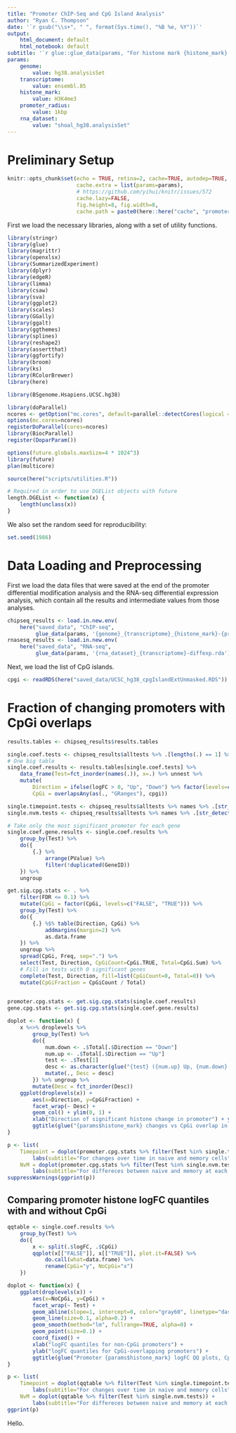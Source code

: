 ```yaml
---
title: "Promoter ChIP-Seq and CpG Island Analysis"
author: "Ryan C. Thompson"
date: '`r gsub("\\s+", " ", format(Sys.time(), "%B %e, %Y"))`'
output:
    html_document: default
    html_notebook: default
subtitle: '`r glue::glue_data(params, "For histone mark {histone_mark} using {transcriptome} annotation on {genome} genome")`'
params:
    genome:
        value: hg38.analysisSet
    transcriptome:
        value: ensembl.85
    histone_mark:
        value: H3K4me3
    promoter_radius:
        value: 1kbp
    rna_dataset:
        value: "shoal_hg38.analysisSet"
---
```


# Preliminary Setup

```r
knitr::opts_chunk$set(echo = TRUE, retina=2, cache=TRUE, autodep=TRUE,
                      cache.extra = list(params=params),
                      # https://github.com/yihui/knitr/issues/572
                      cache.lazy=FALSE,
                      fig.height=8, fig.width=8,
                      cache.path = paste0(here::here("cache", "promoter-cpg", params$histone_mark), .Platform$file.sep))
```

First we load the necessary libraries, along with a set of utility functions.

```r
library(stringr)
library(glue)
library(magrittr)
library(openxlsx)
library(SummarizedExperiment)
library(dplyr)
library(edgeR)
library(limma)
library(csaw)
library(sva)
library(ggplot2)
library(scales)
library(GGally)
library(ggalt)
library(ggthemes)
library(splines)
library(reshape2)
library(assertthat)
library(ggfortify)
library(broom)
library(ks)
library(RColorBrewer)
library(here)

library(BSgenome.Hsapiens.UCSC.hg38)

library(doParallel)
ncores <- getOption("mc.cores", default=parallel::detectCores(logical = FALSE))
options(mc.cores=ncores)
registerDoParallel(cores=ncores)
library(BiocParallel)
register(DoparParam())

options(future.globals.maxSize=4 * 1024^3)
library(future)
plan(multicore)

source(here("scripts/utilities.R"))

# Required in order to use DGEList objects with future
length.DGEList <- function(x) {
    length(unclass(x))
}
```

We also set the random seed for reproducibility:

```r
set.seed(1986)
```

# Data Loading and Preprocessing

First we load the data files that were saved at the end of the promoter differential modification analysis and the RNA-seq differential expression analysis, which contain all the results and intermediate values from those analyses.

```r
chipseq_results <- load.in.new.env(
    here("saved_data", "ChIP-seq",
         glue_data(params, '{genome}_{transcriptome}_{histone_mark}-{promoter_radius}-promoter-diffmod.rda')))
rnasesq_results <- load.in.new.env(
    here("saved_data", "RNA-seq",
         glue_data(params, '{rna_dataset}_{transcriptome}-diffexp.rda')))
```

Next, we load the list of CpG islands.

```r
cpgi <- readRDS(here("saved_data/UCSC_hg38_cpgIslandExtUnmasked.RDS"))
```

# Fraction of changing promoters with CpGi overlaps

```r
results.tables <- chipseq_results$results.tables

single.coef.tests <- chipseq_results$alltests %>% .[lengths(.) == 1] %>% names
# One big table
single.coef.results <- results.tables[single.coef.tests] %>% 
    data_frame(Test=fct_inorder(names(.)), x=.) %>% unnest %>% 
    mutate(
        Direction = ifelse(logFC > 0, "Up", "Down") %>% factor(levels=c("Up", "Down")),
        CpGi = overlapsAny(as(., "GRanges"), cpgi))

single.timepoint.tests <- chipseq_results$alltests %>% names %>% .[str_detect(., "^(Naive|Memory)\\.D\\d+vD\\d+$")]
single.nvm.tests <- chipseq_results$alltests %>% names %>% .[str_detect(., "^NvM\\.D\\d+$")]

# Take only the most significant promoter for each gene
single.coef.gene.results <- single.coef.results %>%
    group_by(Test) %>% 
    do({
        {.} %>% 
            arrange(PValue) %>% 
            filter(!duplicated(GeneID))
    }) %>% 
    ungroup

get.sig.cpg.stats <- . %>% 
    filter(FDR <= 0.1) %>%
    mutate(CpGi = factor(CpGi, levels=c("FALSE", "TRUE"))) %>% 
    group_by(Test) %>% 
    do({
        {.} %$% table(Direction, CpGi) %>% 
            addmargins(margin=2) %>% 
            as.data.frame
    }) %>%
    ungroup %>%
    spread(CpGi, Freq, sep=".") %>%
    select(Test, Direction, CpGiCount=CpGi.TRUE, Total=CpGi.Sum) %>%
    # Fill in tests with 0 significant genes
    complete(Test, Direction, fill=list(CpGiCount=0, Total=0)) %>%
    mutate(CpGiFraction = CpGiCount / Total)
    

promoter.cpg.stats <- get.sig.cpg.stats(single.coef.results)
gene.cpg.stats <- get.sig.cpg.stats(single.coef.gene.results)

doplot <- function(x) {
    x %<>% droplevels %>%
        group_by(Test) %>%
        do({
            num.down <- .$Total[.$Direction == "Down"]
            num.up <- .$Total[.$Direction == "Up"]
            test <- .$Test[1]
            desc <- as.character(glue("{test} ({num.up} Up, {num.down} Down)"))
            mutate(., Desc = desc)
        }) %>% ungroup %>%
        mutate(Desc = fct_inorder(Desc))
    ggplot(droplevels(x)) +
        aes(x=Direction, y=CpGiFraction) + 
        facet_wrap(~ Desc) +
        geom_col() + ylim(0, 1) +
        xlab("Direction of significant histone change in promoter") + ylab("Fraction of promoters containing CpG islands") + 
        ggtitle(glue("{params$histone_mark} changes vs CpGi overlap in promoters"))
}

p <- list(
    Timepoint = doplot(promoter.cpg.stats %>% filter(Test %in% single.timepoint.tests)) + 
        labs(subtitle="For changes over time in naive and memory cells"),
    NvM = doplot(promoter.cpg.stats %>% filter(Test %in% single.nvm.tests)) + 
        labs(subtitle="For differeces between naive and memory at each time point"))
suppressWarnings(ggprint(p))
```

## Comparing promoter histone logFC quantiles with and without CpGi

```r
qqtable <- single.coef.results %>% 
    group_by(Test) %>% 
    do({
        x <- split(.$logFC, .$CpGi)
        qqplot(x[["FALSE"]], x[["TRUE"]], plot.it=FALSE) %>% 
            do.call(what=data.frame) %>%
            rename(CpGi="y", NoCpGi="x")
    })

doplot <- function(x) {
    ggplot(droplevels(x)) +
        aes(x=NoCpGi, y=CpGi) +
        facet_wrap(~ Test) +
        geom_abline(slope=1, intercept=0, color="gray60", linetype="dashed") + 
        geom_line(size=0.1, alpha=0.2) +
        geom_smooth(method="lm", fullrange=TRUE, alpha=0) +
        geom_point(size=0.1) +
        coord_fixed() + 
        xlab("logFC quantiles for non-CpGi promoters") +
        ylab("logFC quantiles for CpGi-overlapping promoters") + 
        ggtitle(glue("Promoter {params$histone_mark} logFC QQ plots, CpGi vs non-CpGi"))
}

p <- list(
    Timepoint = doplot(qqtable %>% filter(Test %in% single.timepoint.tests)) + 
        labs(subtitle="For changes over time in naive and memory cells"),
    NvM = doplot(qqtable %>% filter(Test %in% single.nvm.tests)) + 
        labs(subtitle="For differeces between naive and memory at each time point"))
ggprint(p)
```

Hello.
